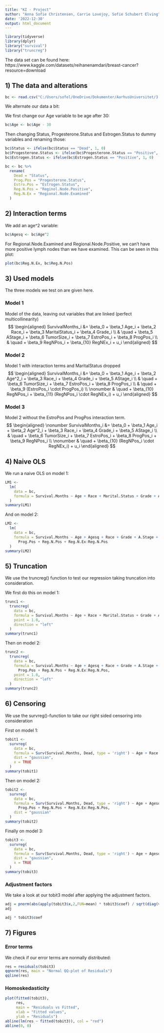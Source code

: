 ---
title: "KI - Project"
author: "Anna Sofie Christensen, Carrie Lovejoy, Sofie Schubert Elving"
date: '2022-12-30'
output: html_document
---

```{r}
library(tidyverse)
library(dplyr)
library("survival")
library("truncreg")
```
The data set can be found here:
https://www.kaggle.com/datasets/reihanenamdari/breast-cancer?resource=download

## 1) The data and alterations

```{r}
bc <- read.csv("C:/Users/sofel/OneDrive/Dokumenter/AarhusUniversitet/3.semester/KI/R/Breast_Cancer.csv")
```

We alternate our data a bit:

We first change our Age variable to be age after 30:
```{r}
bc$Age <- bc$Age - 30
```

Then changing Status, Progesterone.Status and Estrogen.Status to dummy variables and renaming those:
```{r}
bc$Status <- ifelse(bc$Status == "Dead", 1, 0)
bc$Progesterone.Status <- ifelse(bc$Progesterone.Status == "Positive", 1, 0)
bc$Estrogen.Status <- ifelse(bc$Estrogen.Status == "Positive", 1, 0)
```

```{r}
bc <- bc %>%
  rename(
    Dead = "Status",
    Prog.Pos = "Progesterone.Status",
    Estro.Pos = "Estrogen.Status",
    Reg.N.Pos = "Reginol.Node.Positive",
    Reg.N.Ex = "Regional.Node.Examined"
  )
```


## 2) Interaction terms

We add an age^2 variable:
```{r}
bc$Agesq <- bc$Age^2
```


For Regional.Node.Examined and Regional.Node.Positive, we can't have more positive lymph nodes than we have examined. This can be seen in this plot:
```{r}
plot(bc$Reg.N.Ex, bc$Reg.N.Pos)
```


## 3) Used models
The three models we test on are given here.

### Model 1
Model of the data, leaving out variables that are linked (perfect multicollinearity)
$$
\begin{aligned}
    SurvivalMonths_i &= \beta_0 + \beta_1 Age_i + \beta_2 Race_i + \beta_3 MaritalStatus_i + \beta_4 Grade_i \\ 
    & \quad + \beta_5 AStage_i + \beta_6 TumorSize_i + \beta_7 EstroPos_i + \beta_8 ProgPos_i \\
    & \quad + \beta_9 RegNPos_i + \beta_{10} RegNEx_i + u_i
\end{aligned}
$$

### Model 2
Model 1 with interaction terms and MaritalStatus dropped
$$
\begin{aligned}
    SurvivalMonths_i &= \beta_0 + \beta_1 Age_i + \beta_2 Age^2_i + \beta_3 Race_i + \beta_4 Grade_i + \beta_5 AStage_i \\
    & \quad + \beta_6 TumorSize_i + \beta_7 EstroPos_i + \beta_8 ProgPos_i  \\
    & \quad +  \beta_9 (EstroPos_i \cdot ProgPos_i) \\ \nonumber
    & \quad + \beta_{10} RegNPos_i + \beta_{11} (RegNPos_i \cdot RegNEx_i) + u_i
\end{aligned}
$$

### Model 3
Model 2 without the EstroPos and ProgPos interaction term.
$$
\begin{aligned}
    \nonumber SurvivalMonths_i &= \beta_0 + \beta_1 Age_i + \beta_2 Age^2_i + \beta_3 Race_i + \beta_4 Grade_i + \beta_5 AStage_i \\ 
    & \quad + \beta_6 TumorSize_i + \beta_7 EstroPos_i + \beta_8 ProgPos_i + \beta_9 RegNPos_i \\ \nonumber
    & \quad + \beta_{10} (RegNPos_i \cdot RegNEx_i) + u_i
\end{aligned}
$$

## 4) Naive OLS

We run a naive OLS on model 1:
```{r}
LM1 <-
  lm(
    data = bc,
    formula = Survival.Months ~ Age + Race + Marital.Status + Grade + A.Stage + Tumor.Size + Estro.Pos + Prog.Pos + Reg.N.Pos + Reg.N.Ex
  )
summary(LM1)
```

And on model 2:
```{r}
LM2 <-
  lm(
    data = bc,
    formula = Survival.Months ~ Age + Agesq + Race + Grade + A.Stage + Tumor.Size + Estro.Pos *
      Prog.Pos + Reg.N.Pos + Reg.N.Ex:Reg.N.Pos
  )
summary(LM2)
```

## 5) Truncation

We use the truncreg() function to test our regression taking truncation into consideration.

We first do this on model 1:
```{r}
trunc1 <-
  truncreg(
    data = bc,
    formula = Survival.Months ~ Age + Race + Marital.Status + Grade + A.Stage + Tumor.Size + Estro.Pos + Prog.Pos + Reg.N.Pos + Reg.N.Ex,
    point = 1.0,
    direction = "left"
  )
summary(trunc1)
```

Then on model 2:
```{r}
trunc2 <-
  truncreg(
    data = bc,
    formula = Survival.Months ~ Age + Agesq + Race + Grade + A.Stage + Tumor.Size + Estro.Pos *
      Prog.Pos + Reg.N.Pos + Reg.N.Ex:Reg.N.Pos,
    point = 1.0,
    direction = "left"
  )
summary(trunc2)
```


## 6) Censoring
We use the survreg()-function to take our right sided censoring into consideration

First on model 1:
```{r}
tobit1 <-
  survreg(
    data = bc,
    formula = Surv(Survival.Months, Dead, type = 'right') ~ Age + Race + Marital.Status + Grade + A.Stage + Tumor.Size + Estro.Pos + Prog.Pos + Reg.N.Pos + Reg.N.Ex,
    dist = "gaussian",
    x = TRUE
  )
summary(tobit1)
```

Then on model 2:
```{r}
tobit2 <-
  survreg(
    data = bc,
    formula = Surv(Survival.Months, Dead, type = 'right') ~ Age + Agesq + Race + Grade + A.Stage + Tumor.Size + Estro.Pos *
      Prog.Pos + Reg.N.Pos + Reg.N.Ex:Reg.N.Pos,
    dist = "gaussian"
  )
summary(tobit2)
```

Finally on model 3:
```{r}
tobit3 <-
  survreg(
    data = bc,
    formula = Surv(Survival.Months, Dead, type = 'right') ~ Age + Agesq + Race + Grade + A.Stage + Tumor.Size + Estro.Pos + Prog.Pos + Reg.N.Pos + Reg.N.Pos:Reg.N.Ex,
    dist = "gaussian",
    x = TRUE
  )
summary(tobit3)
```

### Adjustment factors

We take a look at our tobit3 model after applying the adjustment factors.

```{r}
adj = pnorm(abs(apply(tobit3$x,2,FUN=mean) * tobit3$coef) / sqrt(diag(vcov(tobit3)))[-1])
adj
```

```{r}
adj * tobit3$coef
```


## 7) Figures

### Error terms
We check if our error terms are normally distributed:
```{r}
res = residuals(tobit3)
qqnorm(res, main = "Normal QQ-plot of Residuals")
qqline(res)
```


### Homoskedasticity 
```{r}
plot(fitted(tobit3),
     res,
     main = "Residuals vs Fitted",
     xlab = "Fitted values",
     ylab = "Residuals")
abline(lm(res ~ fitted(tobit3)), col = "red")
abline(0, 0)
```
